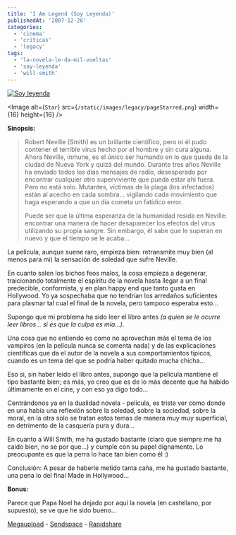 ```yaml
---
title: 'I Am Legend (Soy Leyenda)'
publishedAt: '2007-12-26'
categories:
  - 'cinema'
  - 'criticas'
  - 'legacy'
tags:
  - 'la-novela-le-da-mil-vueltas'
  - 'soy-leyenda'
  - 'will-smith'
---
```


[![Soy leyenda](/static/images/legacy/I_am_legend_teaser.jpeg 'Soy leyenda')](http://www.imdb.com/title/tt0480249/)

<Image
  alt={`Star`}
  src={`/static/images/legacy/pageStarred.png`}
  width={16}
  height={16}
/>

**Sinopsis:**

> Robert Neville (Smith) es un brillante científico, pero ni él pudo contener el terrible virus hecho por el hombre y sin cura alguna. Ahora Neville, inmune, es el único ser humando en lo que queda de la ciudad de Nueva York y quizá del mundo. Durante tres años Neville ha enviado todos los días mensajes de radio, desesperado por encontrar cualquier otro superviviente que pueda estar ahí fuera. Pero no está solo. Mutantes, víctimas de la plaga (los infectados) están al acecho en cada sombra... vigilando cada movimiento que haga esperando a que un día cometa un fatídico error.
>
> Puede ser que la última esperanza de la humanidad resida en Neville: encontrar una manera de hacer desaparecer los efectos del virus utilizando su propia sangre. Sin embargo, él sabe que le superan en nuevo y que el tiempo se le acaba...

La película, aunque suene raro, empieza bien: retransmite muy bien (al menos para mi) la sensación de soledad que sufre Neville.

En cuanto salen los bichos feos malos, la cosa empieza a degenerar, traicionando totalmente el espíritu de la novela hasta llegar a un final predecible, conformista, y en plan happy end que tanto gusta en Hollywood. Yo ya sospechaba que no tendrían los arredaños suficientes para plasmar tal cual el final de la novela, pero tampoco esperaba esto...

Supongo que mi problema ha sido leer el libro antes _(a quien se le ocurre leer libros... si es que la culpa es mía...)_.

Una cosa que no entiendo es como no aprovechan más el tema de los vampiros (en la película nunca se comenta nada) y de las explicaciones científicas que da el autor de la novela a sus comportamientos típicos, cuando es un tema del que se podría haber quitado mucha chicha...

Eso si, sin haber leído el libro antes, supongo que la película mantiene el tipo bastante bien; es más, yo creo que es de lo más decente que ha habido últimamente en el cine, y con eso ya digo todo...

Centrándonos ya en la dualidad novela - película, es triste ver como donde en una había una reflexión sobre la soledad, sobre la sociedad, sobre la moral, en la otra solo se tratan estos temas de manera muy muy superficial, en detrimento de la casquería pura y dura...

En cuanto a Will Smith, me ha gustado bastante (claro que siempre me ha caído bien, no se por que...) y cumple con su papel dignamente. Lo preocupante es que la perra lo hace tan bien como él :)

Conclusión: A pesar de haberle metido tanta caña, me ha gustado bastante, una pena lo del final Made in Hollywood...

**Bonus:**

Parece que Papa Noel ha dejado por aquí la novela (en castellano, por supuesto), se ve que he sido bueno...

[Megaupload](http://www.megaupload.com/es/?d=ZHPSHYEP) - [Sendspace](http://www.sendspace.com/file/iiwbt2) - [Rapidshare](http://rapidshare.com/files/79129761/soy-leyenda.pdf.html)
